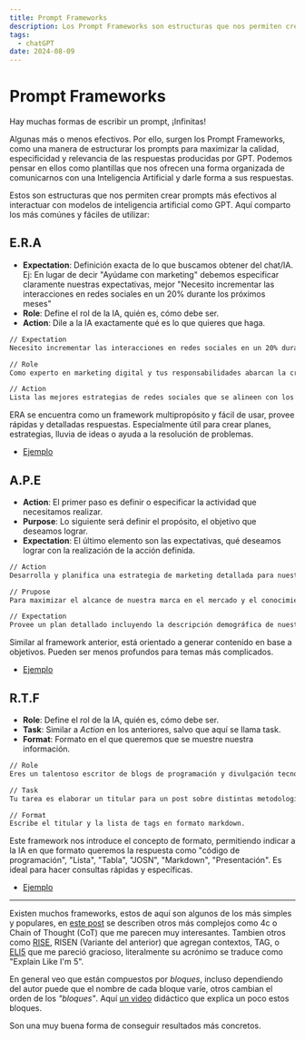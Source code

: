 ---
title: Prompt Frameworks
description: Los Prompt Frameworks son estructuras que nos permiten crear prompts más efectivos al interactuar con modelos de inteligencia artificial como GPT.
tags:
  - chatGPT
date: 2024-08-09
---

# Prompt Frameworks

Hay muchas formas de escribir un prompt, ¡Infinitas!

Algunas más o menos efectivos. Por ello, surgen los Prompt Frameworks, como una manera de estructurar los prompts para maximizar la calidad, especificidad y relevancia de las respuestas producidas por GPT. Podemos pensar en ellos como plantillas que nos ofrecen una forma organizada de comunicarnos con una Inteligencia Artificial y darle forma a sus respuestas.

Estos son estructuras que nos permiten crear prompts más efectivos al interactuar con modelos de inteligencia artificial como GPT. Aquí comparto los más comúnes y fáciles de utilizar:

## E.R.A

- **Expectation**: Definición exacta de lo que buscamos obtener del chat/IA. Ej: En lugar de decir "Ayúdame con marketing" debemos especificar claramente nuestras expectativas, mejor "Necesito incrementar las interacciones en redes sociales en un 20% durante los próximos meses"
- **Role**: Define el rol de la IA, quién es, cómo debe ser.
- **Action**: Dile a la IA exactamente qué es lo que quieres que haga.

```txt
// Expectation
Necesito incrementar las interacciones en redes sociales en un 20% durante los próximos dos meses.

// Role
Como experto en marketing digital y tus responsabilidades abarcan la creación y ejecución de estrategias de marketing en redes sociales.

// Action
Lista las mejores estrategias de redes sociales que se alineen con los valores de mi marca personal y me permitan llegar a mi audiencia objetivo.
```

ERA se encuentra como un framework multipropósito y fácil de usar, provee rápidas y detalladas respuestas. Especialmente útil para crear planes, estrategias, lluvia de ideas o ayuda a la resolución de problemas.

- [Ejemplo](https://chatgpt.com/share/5b9bd9e3-5782-4a90-b7b5-72b466ae6232)

## A.P.E

- **Action**: El primer paso es definir o especificar la actividad que necesitamos realizar.
- **Purpose**: Lo siguiente será definir el propósito, el objetivo que deseamos lograr.
- **Expectation**: El último elemento son las expectativas, qué deseamos lograr con la realización de la acción definida.

```txt
// Action
Desarrolla y planifica una estrategia de marketing detallada para nuestro próximo lanzamiento de producto.

// Prupose
Para maximizar el alcance de nuestra marca en el mercado y el conocimiento de nuestra compañía.

// Expectation
Provee un plan detallado incluyendo la descripción demográfica de nuestro público objetivo, canales de marketing tradicionales y estrategias clave de mensajería.
```

Similar al framework anterior, está orientado a generar contenido en base a objetivos. Pueden ser menos profundos para temas más complicados.

- [Ejemplo](https://chatgpt.com/share/ed4f9b7b-65d1-409a-b0ff-1372cb10eb8c)

## R.T.F

- **Role**: Define el rol de la IA, quién es, cómo debe ser.
- **Task**: Similar a _Action_ en los anteriores, salvo que aquí se llama task.
- **Format**: Formato en el que queremos que se muestre nuestra información.

```txt
// Role
Eres un talentoso escritor de blogs de programación y divulgación tecnológica.

// Task
Tu tarea es elaborar un titular para un post sobre distintas metodologías de comunicación con una IA y listar los tags para calificar dicho post.

// Format
Escribe el titular y la lista de tags en formato markdown.
```

Este framework nos introduce el concepto de formato, permitiendo indicar a la IA en que formato queremos la respuesta como "código de programación", "Lista", "Tabla", "JOSN", "Markdown", "Presentación". Es ideal para hacer consultas rápidas y específicas.

- [Ejemplo](https://chatgpt.com/share/0a9901b2-3aa9-4df0-9941-0f4160926209)

---

Existen muchos frameworks, estos de aquí son algunos de los más simples y populares, en [este post](https://medium.com/@djanan/ai-prompt-frameworks-that-will-make-you-millions-0edaad338658) se describen otros más complejos como 4c o Chain of Thought (CoT) que me parecen muy interesantes. Tambien otros como [RISE](https://beeazt.com/knowledge-base/prompt-frameworks/the-rise-framework/), RISEN (Variante del anterior) que agregan contextos, TAG, o [ELI5](https://beeazt.com/knowledge-base/prompt-frameworks/the-explain-like-i-am-five-eli5-framework/) que me pareció gracioso, literalmente su acrónimo se traduce como "Explain Like I'm 5".

En general veo que están compuestos por _bloques_, incluso dependiendo del autor puede que el nombre de cada bloque varíe, otros cambian el orden de los _"bloques"_. Aquí [un video](https://www.youtube.com/watch?v=jC4v5AS4RIM&t=40s) didáctico que explica un poco estos bloques.

Son una muy buena forma de conseguir resultados más concretos.

